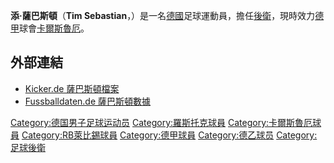 {{noteta
|G1=德甲
|T=zh-hans:蒂姆·塞巴斯蒂安;zh-hk:添·薩巴斯頓;zh-tw:蒂姆·塞巴斯蒂安;
|1=zh-hans:蒂姆·塞巴斯蒂安;zh-hk:添·薩巴斯頓;zh-tw:蒂姆·塞巴斯蒂安;
|2=zh-hans:塞巴斯蒂安;zh-hk:薩巴斯頓;zh-tw:塞巴斯蒂安;
}}
{{Infobox Football biography
| playername = 添·薩巴斯頓<br>''Tim Sebastian''
| fullname =  Tim Sebastian
| image    = 
| height = {{height|m=1.87}}
| dateofbirth = {{birth date and age|1984|1|17|df=y}}
| cityofbirth = [[萊比錫|萊比錫]]
| countryofbirth = [[東德|東德]]
| currentclub  = [[卡爾斯魯厄足球俱樂部|卡爾斯魯厄]]
| position = [[後衛_(足球)|後衛]]
| clubnumber = 5
| years =  2004–2008<br>2008–2009<br>2009–
| clubs = [[漢莎羅斯托克足球俱樂部|羅斯托克]]<br>[[卡爾斯魯厄足球俱樂部|卡爾斯魯厄]]<br>[[漢莎羅斯托克足球俱樂部|羅斯托克]]
| caps(goals) = 98 (3)<br>19 (1)
| pcupdate =  2008年11月15日 06:39(UTC)
}}
'''添·薩巴斯頓'''（''' Tim Sebastian'''，{{bd|1984年|1月17日|catidx=Sebastian, Tim}}）是一名[[德國|德國]]足球運動員，擔任[[後衛_(足球)|後衛]]，現時效力[[德甲|德甲]]球會[[卡爾斯魯厄足球俱樂部|卡爾斯魯厄]]。

==外部連結==
* [http://www.kicker.de/news/fussball/bundesliga/vereine/spielersteckbrief/object/30648/saison/2007-08 Kicker.de 薩巴斯頓檔案] {{de icon}}
* [http://www.fussballdaten.de/spieler/sebastiantim/ Fussballdaten.de 薩巴斯頓數據] {{de icon}}

{{足球运动员小作品}}

{{DEFAULTSORT:Sebastian, Tim}}
[[Category:德国男子足球运动员|Category:德国男子足球运动员]]
[[Category:羅斯托克球員|Category:羅斯托克球員]]
[[Category:卡爾斯魯厄球員|Category:卡爾斯魯厄球員]]
[[Category:RB萊比錫球員|Category:RB萊比錫球員]]
[[Category:德甲球員|Category:德甲球員]]
[[Category:德乙球员|Category:德乙球员]]
[[Category:足球後衛|Category:足球後衛]]